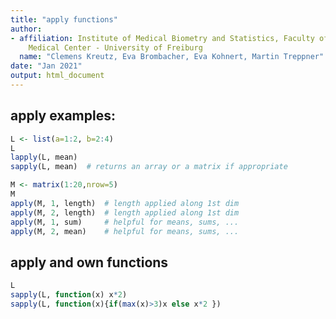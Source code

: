 ---
title: "apply functions"
author:
- affiliation: Institute of Medical Biometry and Statistics, Faculty of Medicine and
    Medical Center - University of Freiburg
  name: "Clemens Kreutz, Eva Brombacher, Eva Kohnert, Martin Treppner"
date: "Jan 2021"
output: html_document
---

## apply examples:

```{r}
L <- list(a=1:2, b=2:4) 
L
lapply(L, mean) 
sapply(L, mean)  # returns an array or a matrix if appropriate

M <- matrix(1:20,nrow=5)
M
apply(M, 1, length)  # length applied along 1st dim
apply(M, 2, length)  # length applied along 1st dim 
apply(M, 1, sum)     # helpful for means, sums, ...
apply(M, 2, mean)    # helpful for means, sums, ...
```

## apply and own functions
```{r}
L
sapply(L, function(x) x*2)
sapply(L, function(x){if(max(x)>3)x else x*2 })
```
